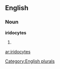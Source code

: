 ==English==

===Noun===
'''iridocytes'''

# {{plural of|[[iridocyte]]}}

[[Category:English plurals]]

[[ar:iridocytes]]
